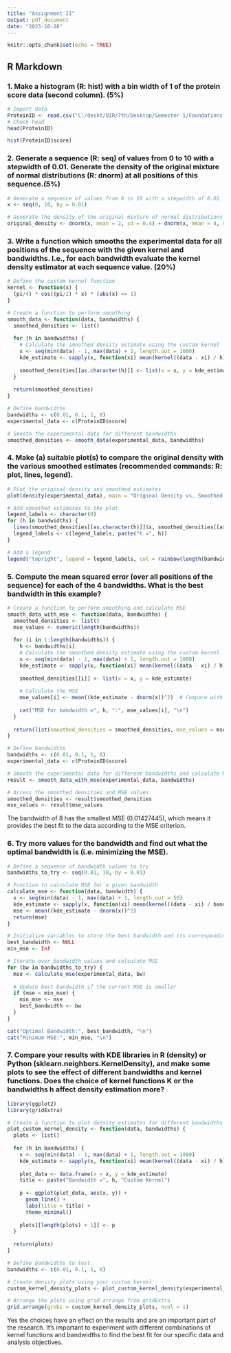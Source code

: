 ---
title: "Assignment II"
output: pdf_document
date: "2023-10-28"
---

```{r setup, include=FALSE}
knitr::opts_chunk$set(echo = TRUE)
```

## R Markdown

### 1. Make a histogram (R: hist) with a bin width of 1 of the protein score data (second column). (5%)

```{r message = FALSE, error = FALSE}
# Import data
ProteinID <- read.csv("C:/deskt/DIR/7th/Desktop/Semester 1/Foundations in Math & Stats/Week II/ProteinID.csv", sep=";")
# Check head 
head(ProteinID)

hist(ProteinID$score)
```

### 2. Generate a sequence (R: seq) of values from 0 to 10 with a stepwidth of 0.01. Generate the density of the original mixture of normal distributions (R: dnorm) at all positions of this sequence.(5%)

```{r message=FALSE, error=FALSE}
# Generate a sequence of values from 0 to 10 with a stepwidth of 0.01
x <- seq(0, 10, by = 0.01)

# Generate the density of the original mixture of normal distributions
original_density <- dnorm(x, mean = 2, sd = 0.4) + dnorm(x, mean = 4, sd = 1.2)
```

### 3. Write a function which smooths the experimental data for all positions of the sequence with the given kernel and bandwidths. I.e., for each bandwidth evaluate the kernel density estimator at each sequence value. (20%)

```{r message=FALSE, error=FALSE}
# Define the custom kernel function
kernel <- function(x) {
  (pi/4) * cos((pi/2) * x) * (abs(x) <= 1)
}

# Create a function to perform smoothing
smooth_data <- function(data, bandwidths) {
  smoothed_densities <- list()
  
  for (h in bandwidths) {
    # Calculate the smoothed density estimate using the custom kernel
    x <- seq(min(data) - 1, max(data) + 1, length.out = 1000)
    kde_estimate <- sapply(x, function(xi) mean(kernel((data - xi) / h)) / h)
    
    smoothed_densities[[as.character(h)]] <- list(x = x, y = kde_estimate)
  }
  
  return(smoothed_densities)
}

# Define bandwidths
bandwidths <- c(0.01, 0.1, 1, 8)
experimental_data <- c(ProteinID$score)

# Smooth the experimental data for different bandwidths
smoothed_densities <- smooth_data(experimental_data, bandwidths)

```

### 4. Make (a) suitable plot(s) to compare the original density with the various smoothed estimates (recommended commands: R: plot, lines, legend).

```{r message=FALSE, error=FALSE}
# Plot the original density and smoothed estimates
plot(density(experimental_data), main = "Original Density vs. Smoothed Estimates Protein ID scores")

# Add smoothed estimates to the plot
legend_labels <- character(0)
for (h in bandwidths) {
  lines(smoothed_densities[[as.character(h)]]$x, smoothed_densities[[as.character(h)]]$y, col = rainbow(length(bandwidths))[which(bandwidths == h)], lty = 2)
  legend_labels <- c(legend_labels, paste("h =", h))
}

# Add a legend
legend("topright", legend = legend_labels, col = rainbow(length(bandwidths)), lty = 2)
```
### 5. Compute the mean squared error (over all positions of the sequence) for each of the 4 bandwidths. What is the best bandwidth in this example? 

```{r message=FALSE, error=FALSE}
# Create a function to perform smoothing and calculate MSE
smooth_data_with_mse <- function(data, bandwidths) {
  smoothed_densities <- list()
  mse_values <- numeric(length(bandwidths))
  
  for (i in 1:length(bandwidths)) {
    h <- bandwidths[i]
    # Calculate the smoothed density estimate using the custom kernel
    x <- seq(min(data) - 1, max(data) + 1, length.out = 1000)
    kde_estimate <- sapply(x, function(xi) mean(kernel((data - xi) / h)) / h)
    
    smoothed_densities[[i]] <- list(x = x, y = kde_estimate)
    
    # Calculate the MSE
    mse_values[i] <- mean((kde_estimate - dnorm(x))^2)  # Compare with a normal distribution
    
    cat("MSE for bandwidth =", h, ":", mse_values[i], "\n")
  }
  
  return(list(smoothed_densities = smoothed_densities, mse_values = mse_values))
}

# Define bandwidths
bandwidths <- c(0.01, 0.1, 1, 8)
experimental_data <- c(ProteinID$score)

# Smooth the experimental data for different bandwidths and calculate MSE
result <- smooth_data_with_mse(experimental_data, bandwidths)

# Access the smoothed densities and MSE values
smoothed_densities <- result$smoothed_densities
mse_values <- result$mse_values
```
The bandwidth of 8 has the smallest MSE (0.01427445), which means it provides the best fit to the data according to the MSE criterion.

### 6. Try more values for the bandwidth and find out what the optimal bandwidth is (i.e. minimizing the MSE). 

```{r message=FALSE, error=FALSE}
# Define a sequence of bandwidth values to try
bandwidths_to_try <- seq(0.01, 10, by = 0.01)  

# Function to calculate MSE for a given bandwidth
calculate_mse <- function(data, bandwidth) {
  x <- seq(min(data) - 1, max(data) + 1, length.out = 50)
  kde_estimate <- sapply(x, function(xi) mean(kernel((data - xi) / bandwidth)) / bandwidth)
  mse <- mean((kde_estimate - dnorm(x))^2)
  return(mse)
}

# Initialize variables to store the best bandwidth and its corresponding MSE
best_bandwidth <- NULL
min_mse <- Inf

# Iterate over bandwidth values and calculate MSE
for (bw in bandwidths_to_try) {
  mse <- calculate_mse(experimental_data, bw)
  
  # Update best bandwidth if the current MSE is smaller
  if (mse < min_mse) {
    min_mse <- mse
    best_bandwidth <- bw
  }
}

cat("Optimal Bandwidth:", best_bandwidth, "\n")
cat("Minimum MSE:", min_mse, "\n")

```


### 7. Compare your results with KDE libraries in R (density) or Python (sklearn.neighbors.KernelDensity), and make some plots to see the effect of different bandwidths and kernel functions. Does the choice of kernel functions K or the bandwidths h affect density estimation more? 

```{r message=FALSE, error=FALSE}
library(ggplot2)
library(gridExtra)

# Create a function to plot density estimates for different bandwidths using the custom kernel
plot_custom_kernel_density <- function(data, bandwidths) {
  plots <- list()
  
  for (h in bandwidths) {
    x <- seq(min(data) - 1, max(data) + 1, length.out = 1000)
    kde_estimate <- sapply(x, function(xi) mean(kernel((data - xi) / h)) / h)
    
    plot_data <- data.frame(x = x, y = kde_estimate)
    title <- paste("Bandwidth =", h, "Custom Kernel")
    
    p <- ggplot(plot_data, aes(x, y)) +
      geom_line() +
      labs(title = title) +
      theme_minimal()
    
    plots[[length(plots) + 1]] <- p
  }
  
  return(plots)
}

# Define bandwidths to test
bandwidths <- c(0.01, 0.1, 1, 8)

# Create density plots using your custom kernel
custom_kernel_density_plots <- plot_custom_kernel_density(experimental_data, bandwidths)

# Arrange the plots using grid.arrange from gridExtra
grid.arrange(grobs = custom_kernel_density_plots, ncol = 1)


```

Yes the choices have an effect on the results and are an important part of the research. It's important to experiment with different combinations of kernel functions and bandwidths to find the best fit for our specific data and analysis objectives. 
